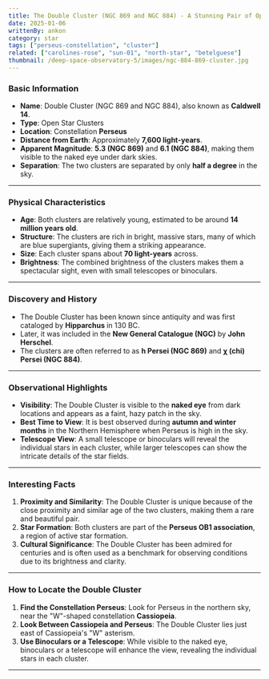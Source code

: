 ```yaml
---
title: The Double Cluster (NGC 869 and NGC 884) - A Stunning Pair of Open Clusters in Perseus
date: 2025-01-06
writtenBy: ankon
category: star
tags: ["perseus-constellation", "cluster"]
related: ["carolines-rose", "sun-01", "north-star", "betelguese"]
thumbnail: /deep-space-observatory-5/images/ngc-884-869-cluster.jpg
---
```


<Highlight title="The Double Cluster (NGC 869 and NGC 884)" subtitle="A Stunning Pair of Open Clusters in Perseus" />

### **Basic Information**
- **Name**: Double Cluster (NGC 869 and NGC 884), also known as **Caldwell 14**.
- **Type**: Open Star Clusters
- **Location**: Constellation **Perseus**
- **Distance from Earth**: Approximately **7,600 light-years**.
- **Apparent Magnitude**: **5.3 (NGC 869)** and **6.1 (NGC 884)**, making them visible to the naked eye under dark skies.
- **Separation**: The two clusters are separated by only **half a degree** in the sky.

---

### **Physical Characteristics**
- **Age**: Both clusters are relatively young, estimated to be around **14 million years old**.
- **Structure**: The clusters are rich in bright, massive stars, many of which are blue supergiants, giving them a striking appearance.
- **Size**: Each cluster spans about **70 light-years** across.
- **Brightness**: The combined brightness of the clusters makes them a spectacular sight, even with small telescopes or binoculars.

---

### **Discovery and History**
- The Double Cluster has been known since antiquity and was first cataloged by **Hipparchus** in 130 BC.
- Later, it was included in the **New General Catalogue (NGC)** by **John Herschel**.
- The clusters are often referred to as **h Persei (NGC 869)** and **χ (chi) Persei (NGC 884)**.

---

### **Observational Highlights**
- **Visibility**: The Double Cluster is visible to the **naked eye** from dark locations and appears as a faint, hazy patch in the sky.
- **Best Time to View**: It is best observed during **autumn and winter months** in the Northern Hemisphere when Perseus is high in the sky.
- **Telescope View**: A small telescope or binoculars will reveal the individual stars in each cluster, while larger telescopes can show the intricate details of the star fields.

---

### **Interesting Facts**
1. **Proximity and Similarity**: The Double Cluster is unique because of the close proximity and similar age of the two clusters, making them a rare and beautiful pair.
2. **Star Formation**: Both clusters are part of the **Perseus OB1 association**, a region of active star formation.
3. **Cultural Significance**: The Double Cluster has been admired for centuries and is often used as a benchmark for observing conditions due to its brightness and clarity.

---

### **How to Locate the Double Cluster**
1. **Find the Constellation Perseus**: Look for Perseus in the northern sky, near the "W"-shaped constellation **Cassiopeia**.
2. **Look Between Cassiopeia and Perseus**: The Double Cluster lies just east of Cassiopeia's "W" asterism.
3. **Use Binoculars or a Telescope**: While visible to the naked eye, binoculars or a telescope will enhance the view, revealing the individual stars in each cluster.

---
